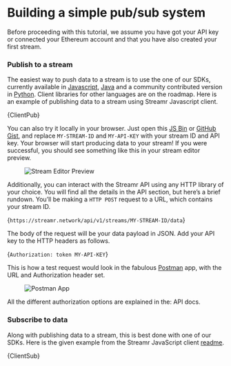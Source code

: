 





# Building a simple pub/sub system
Before proceeding with this tutorial, we assume you have <Link to={docsLinks.gettingStarted}>got your API key or connected your Ethereum account</Link> and that you have also <Link to={docsLinks.streams}>created your first stream</Link>.

### Publish to a stream
The easiest way to push data to a stream is to use the one of our <Link to={docsLinks.sdks}>SDKs</Link>, currently available in <a target="_blank" href="https://github.com/streamr-dev/streamr-client-javascript">Javascript</a>, <a target="_blank" href="https://github.com/streamr-dev/streamr-client-java">Java</a> and a community contributed version in <a target="_blank" href="https://github.com/streamr-dev/streamr-client-python">Python</a>. Client libraries for other languages are on the roadmap. Here is an example of publishing data to a stream using Streamr Javascript client.

<CodeSnippet language='javascript' wrapLines showLineNumbers >{ClientPub}</CodeSnippet>

You can also try it locally in your browser. Just open this <a target="_blank" href="https://jsbin.com/xahoxut/edit?js,output">JS Bin</a> or <a target="_blank" href="https://gist.github.com/fonty1/f09aa09afcbae0bf5d7032163a466f76">GitHub Gist</a>, and replace `MY-STREAM-ID` and `MY-API-KEY` with your stream ID and API key. Your browser will start producing data to your stream! If you were successful, you should see something like this in your stream editor preview.

<figure>
    <picture>
      <img
        src={StreamEditorPreview}
        srcSet={`${StreamEditorPreview2x} 2x`}
        alt="Stream Editor Preview"
      />
    </picture>
</figure>

Additionally, you can interact with the Streamr API using any HTTP library of your choice. You will find all the details in the <Link to={docsLinks.api}>API section</Link>, but here’s a brief rundown. You’ll be making a `HTTP POST` request to a URL, which contains your stream ID.

<CodeSnippet language='json' wrapLines >{`https://streamr.network/api/v1/streams/MY-STREAM-ID/data`}</CodeSnippet>

The body of the request will be your data payload in JSON. Add your API key to the HTTP headers as follows.

<CodeSnippet language='json' wrapLines >{`Authorization: token MY-API-KEY`}</CodeSnippet>

This is how a test request would look in the fabulous <a target="_blank" href="https://www.getpostman.com/">Postman</a> app, with the URL and Authorization header set.

<figure>
    <picture>
      <img
        src={Postman}
        srcSet={`${Postman2x} 2x`}
        alt="Postman App"
      />
    </picture>
</figure>

All the different authorization options are explained in the: <Link to={docsLinks.api}>API docs</Link>.

### Subscribe to data
Along with publishing data to a stream, this is best done with one of our <Link to={docsLinks.sdks}>SDKs</Link>. Here is the given example from the Streamr JavaScript client <a target="_blank" href="https://github.com/streamr-dev/streamr-client-javascript">readme</a>.

<CodeSnippet language='javascript' wrapLines showLineNumbers >{ClientSub}</CodeSnippet> 

